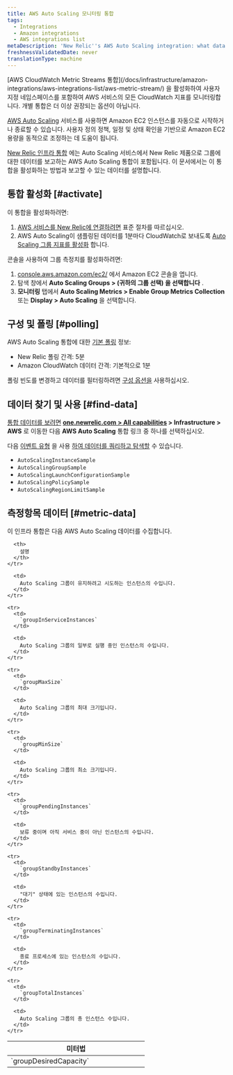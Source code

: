 ```yaml
---
title: AWS Auto Scaling 모니터링 통합
tags:
  - Integrations
  - Amazon integrations
  - AWS integrations list
metaDescription: 'New Relic''s AWS Auto Scaling integration: what data it reports, and how to enable it.'
freshnessValidatedDate: never
translationType: machine
---
```


<Callout variant="important">
  [AWS CloudWatch Metric Streams 통합](/docs/infrastructure/amazon-integrations/aws-integrations-list/aws-metric-stream/) 을 활성화하여 사용자 지정 네임스페이스를 포함하여 AWS 서비스의 모든 CloudWatch 지표를 모니터링합니다. 개별 통합은 더 이상 권장되는 옵션이 아닙니다.
</Callout>

[AWS Auto Scaling](https://aws.amazon.com/autoscaling/) 서비스를 사용하면 Amazon EC2 인스턴스를 자동으로 시작하거나 종료할 수 있습니다. 사용자 정의 정책, 일정 및 상태 확인을 기반으로 Amazon EC2 용량을 동적으로 조정하는 데 도움이 됩니다.

[New Relic 인프라 통합](/docs/infrastructure/integrations-getting-started/getting-started/introduction-infrastructure-integrations) 에는 Auto Scaling 서비스에서 New Relic 제품으로 그룹에 대한 데이터를 보고하는 AWS Auto Scaling 통합이 포함됩니다. 이 문서에서는 이 통합을 활성화하는 방법과 보고할 수 있는 데이터를 설명합니다.

## 통합 활성화 [#activate]

이 통합을 활성화하려면:

1. [AWS 서비스를 New Relic에 연결하려면](/docs/infrastructure/infrastructure-integrations/getting-started/connect-aws-integrations-infrastructure) 표준 절차를 따르십시오.
2. AWS Auto Scaling이 샘플링된 데이터를 1분마다 CloudWatch로 보내도록 [Auto Scaling 그룹 지표를 활성화](https://docs.aws.amazon.com/autoscaling/ec2/userguide/as-instance-monitoring.html#as-group-metrics) 합니다.

콘솔을 사용하여 그룹 측정치를 활성화하려면:

1. [console.aws.amazon.com/ec2/](https://console.aws.amazon.com/ec2/) 에서 Amazon EC2 콘솔을 엽니다.
2. 탐색 창에서 **Auto Scaling Groups > (귀하의 그룹 선택) 을 선택합니다** .
3. **모니터링** 탭에서 **Auto Scaling Metrics > Enable Group Metrics Collection** 또는 **Display > Auto Scaling** 을 선택합니다.

## 구성 및 폴링 [#polling]

AWS Auto Scaling 통합에 대한 [기본 폴링](/docs/infrastructure/amazon-integrations/aws-integrations-list/aws-polling-intervals-infrastructure-integrations) 정보:

* New Relic 폴링 간격: 5분
* Amazon CloudWatch 데이터 간격: 기본적으로 1분

폴링 빈도를 변경하고 데이터를 필터링하려면 [구성 옵션을](/docs/integrations/new-relic-integrations/getting-started/configure-polling-frequency-data-collection-cloud-integrations) 사용하십시오.

## 데이터 찾기 및 사용 [#find-data]

[통합 데이터를 보려면](/docs/infrastructure/integrations/find-use-infrastructure-integration-data) **[one.newrelic.com > All capabilities](https://one.newrelic.com/all-capabilities) > Infrastructure > AWS** 로 이동한 다음 **AWS Auto Scaling** 통합 링크 중 하나를 선택하십시오.

다음 [이벤트 유형](/docs/data-apis/understand-data/new-relic-data-types/#event-data) 을 사용 [하여 데이터를 쿼리하고 탐색할](/docs/using-new-relic/data/understand-data/query-new-relic-data) 수 있습니다.

* `AutoScalingInstanceSample`
* `AutoScalingGroupSample`
* `AutoScalingLaunchConfigurationSample`
* `AutoScalingPolicySample`
* `AutoScalingRegionLimitSample`

## 측정항목 데이터 [#metric-data]

이 인프라 통합은 다음 AWS Auto Scaling 데이터를 수집합니다.

<table>
  <thead>
    <tr>
      <th width="300px">
        미터법
      </th>

      <th>
        설명
      </th>
    </tr>
  </thead>

  <tbody>
    <tr>
      <td>
        `groupDesiredCapacity`
      </td>

      <td>
        Auto Scaling 그룹이 유지하려고 시도하는 인스턴스의 수입니다.
      </td>
    </tr>

    <tr>
      <td>
        `groupInServiceInstances`
      </td>

      <td>
        Auto Scaling 그룹의 일부로 실행 중인 인스턴스의 수입니다.
      </td>
    </tr>

    <tr>
      <td>
        `groupMaxSize`
      </td>

      <td>
        Auto Scaling 그룹의 최대 크기입니다.
      </td>
    </tr>

    <tr>
      <td>
        `groupMinSize`
      </td>

      <td>
        Auto Scaling 그룹의 최소 크기입니다.
      </td>
    </tr>

    <tr>
      <td>
        `groupPendingInstances`
      </td>

      <td>
        보류 중이며 아직 서비스 중이 아닌 인스턴스의 수입니다.
      </td>
    </tr>

    <tr>
      <td>
        `groupStandbyInstances`
      </td>

      <td>
        "대기" 상태에 있는 인스턴스의 수입니다.
      </td>
    </tr>

    <tr>
      <td>
        `groupTerminatingInstances`
      </td>

      <td>
        종료 프로세스에 있는 인스턴스의 수입니다.
      </td>
    </tr>

    <tr>
      <td>
        `groupTotalInstances`
      </td>

      <td>
        Auto Scaling 그룹의 총 인스턴스 수입니다.
      </td>
    </tr>
  </tbody>
</table>